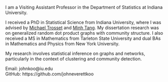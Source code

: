 I am a Visiting Assistant Professor in the Department of Statistics at Indiana University. 

I received a PhD in Statistical Science from Indiana University, where I was advised by [Michael Trosset](https://mtrosset.pages.iu.edu/) and [Minh Tang](https://minh-tang.github.io/). 
My dissertation research was on generalized random dot product graphs with community structure. 
I also received a MS in Mathematics from Tarleton State University and dual BAs in Mathematics and Physics from New York University. 

My research involves statistical inference on graphs and networks, particularly in the context of clustering and community detection.

Email: johnkoo@iu.edu  
GitHub: https://github.com/johneverettkoo